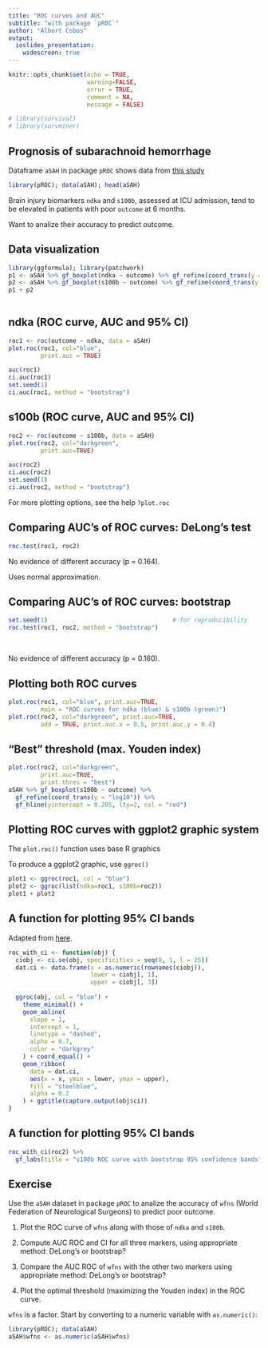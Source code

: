 ```yaml
---
title: "ROC curves and AUC"
subtitle: "with package `pROC`"
author: "Albert Cobos"
output: 
  ioslides_presentation:
    widescreen: true
---
```


```r
knitr::opts_chunk$set(echo = TRUE, 
                      warning=FALSE, 
                      error = TRUE,
                      comment = NA,
                      message = FALSE)

# library(survival)
# library(survminer)
```

## Prognosis of subarachnoid hemorrhage

Dataframe `aSAH` in package `pROC` shows data from [this study](https://www.ncbi.nlm.nih.gov/pubmed/19760205)

```r
library(pROC); data(aSAH); head(aSAH)
```

Brain injury biomarkers `ndka` and `s100b`, assessed at ICU admission, tend to be elevated in patients with poor `outcome` at 6 months.

Want to analize their accuracy to predict outcome.


## Data visualization

```r
library(ggformula); library(patchwork)
p1 <- aSAH %>% gf_boxplot(ndka ~ outcome) %>% gf_refine(coord_trans(y = "log10"))
p2 <- aSAH %>% gf_boxplot(s100b ~ outcome) %>% gf_refine(coord_trans(y = "log10"))
p1 + p2
  
```


## ndka (ROC curve, AUC and 95% CI)

<div class="columns-2">

```r
roc1 <- roc(outcome ~ ndka, data = aSAH)
plot.roc(roc1, col="blue", 
         print.auc = TRUE)

auc(roc1)
ci.auc(roc1)
set.seed(1)
ci.auc(roc1, method = "bootstrap")
```


## s100b (ROC curve, AUC and 95% CI)

<div class="columns-2">

```r
roc2 <- roc(outcome ~ s100b, data = aSAH)
plot.roc(roc2, col="darkgreen", 
         print.auc=TRUE)

auc(roc2)
ci.auc(roc2)
set.seed(1)
ci.auc(roc2, method = "bootstrap")

```

For more plotting options, see the help `?plot.roc` 


## Comparing AUC's of ROC curves: DeLong's test

```r
roc.test(roc1, roc2)
```


No evidence of different accuracy (p = 0.164).

Uses normal approximation.


## Comparing AUC's of ROC curves: bootstrap

```r
set.seed(1)                                   # for reproducibility
roc.test(roc1, roc2, method = "bootstrap")
```

</br>

No evidence of different accuracy (p = 0.160).

## Plotting both ROC curves

```r
plot.roc(roc1, col="blue", print.auc=TRUE, 
         main = "ROC curves for ndka (blue) & s100b (green)")
plot.roc(roc2, col="darkgreen", print.auc=TRUE, 
         add = TRUE, print.auc.x = 0.5, print.auc.y = 0.4)
```


## "Best" threshold (max. Youden index)

<div class="columns-2">

```r
plot.roc(roc2, col="darkgreen", 
         print.auc=TRUE, 
         print.thres = "best")
aSAH %>% gf_boxplot(s100b ~ outcome) %>% 
  gf_refine(coord_trans(y = "log10")) %>% 
  gf_hline(yintercept = 0.205, lty=2, col = "red")

```


## Plotting ROC curves with ggplot2 graphic system

The `plot.roc()` function uses base R graphics 

To produce a ggplot2 graphic, use `ggroc()`

```r
plot1 <- ggroc(roc1, col = "blue")
plot2 <- ggroc(list(ndka=roc1, s100b=roc2))
plot1 + plot2
```


## A function for plotting 95% CI bands {.smaller}

Adapted from [here](https://rpubs.com/vguillem/465086).

```r
roc_with_ci <- function(obj) {
  ciobj <- ci.se(obj, specificities = seq(0, 1, l = 25))
  dat.ci <- data.frame(x = as.numeric(rownames(ciobj)),
                       lower = ciobj[, 1],
                       upper = ciobj[, 3])
  
  ggroc(obj, col = "blue") +
    theme_minimal() +
    geom_abline(
      slope = 1,
      intercept = 1,
      linetype = "dashed",
      alpha = 0.7,
      color = "darkgrey"
    ) + coord_equal() +
    geom_ribbon(
      data = dat.ci,
      aes(x = x, ymin = lower, ymax = upper),
      fill = "steelblue",
      alpha = 0.2
    ) + ggtitle(capture.output(obj$ci))
} 

```


## A function for plotting 95% CI bands

```r
roc_with_ci(roc2) %>% 
  gf_labs(title = "s100b ROC curve with bootstrap 95% confidence bands")

```


## Exercise

Use the `aSAH` dataset in package `pROC` to analize the accuracy of `wfns` (World Federation of Neurological Surgeons) to predict poor outcome.

1. Plot the ROC curve of `wfns` along with those of `ndka` and `s100b`. 

1. Compute AUC ROC and CI for all three markers, using appropriate method: DeLong's or bootstrap?

1. Compare the AUC ROC of `wfns` with the other two markers using appropriate method: DeLong's or bootstrap?

1. Plot the optimal threshold (maximizing the Youden index) in the ROC curve.

`wfns` is a factor. Start by converting to a numeric variable with `as.numeric()`:

```r
library(pROC); data(aSAH) 
aSAH$wfns <- as.numeric(aSAH$wfns)
```



